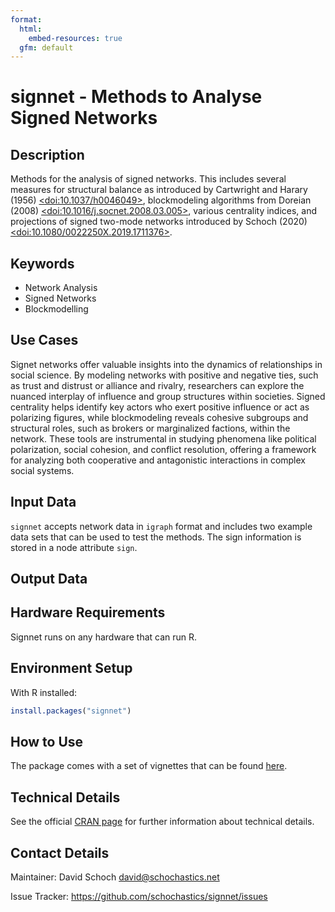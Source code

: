 ```yaml
---
format:
  html:
    embed-resources: true
  gfm: default
---
```


# signnet - Methods to Analyse Signed Networks
<!--
General specifications:
- This specification of the Methods Hub friendly README often uses the word 'should' to indicate the usual case. If you feel you need to do it differently, add a comment to argue for your case when you submit your method.
- A Methods Hub friendly README should contain all sections below that are not marked as optional, and can contain more sections.
- A Methods Hub friendly README should contain as few technical terms as possible and explain (or link to an explanation of) all used technical terms.
- A Methods Hub friendly README should link to all code files that it mentions using the [text](URL relative to this file) format. The relative URL (i.e., no "https://github.com") is neccessary for proper versioning in Methods Hub.
- A Methods Hub friendly README should contain an explanation (in the text) and an alternative for each image it contains (e.g., data models, pipeline, schema structure). Format: ![alternative text that describes what is visible in the image](URL relative to this file).
- A Methods Hub friendly README should link to authoritative sources rather than containing a copy of the information (e.g., documentation).
- A Methods Hub friendly README should use a uniform citation style for all references, for example APA7 https://apastyle.apa.org/style-grammar-guidelines/references/examples

Title:
1. The title must be the README's only first-level heading (line starting with a single '#').
2. The title should make the method's purpose clear.
3. The title (line 1 of this file) must be changed by you, but all other headings should be kept as they are.
4. The title must be appropriate (not harmful, derogatory, etc.).

Section templates:
The README template comes with text templates for each section (after each comment) that can be used, customized or removed as desired.
-->

## Description
<!--
1. Provide a brief and exact description of the method clearly mentioning its purpose i.e., what the method does or aims to achieve in abstract terms (avoiding technical details).
2. The focus should be on explaining the method in a way that helps users with different levels of expertise understand what it does, without going into technical details. It should clearly describe what inputs are needed and what outputs can be expected.
3. Briefly explain the input and output of the method and its note worthy features.
4. Provide link(s) to related papers from the social science domain using the method or similar methods for solving social science research questions. 
5. In a separate paragraph, highlight the reproducibility aspect of the method providing details or references to the resources used by the method, the data used in building the pre-trained modules etc.
6. It should also discuss the decisions and parameters controlling the behavior of the method.
-->

Methods for the analysis of signed networks. This includes
several measures for structural balance as introduced by Cartwright
and Harary (1956) [<doi:10.1037/h0046049>](https://doi.org/10.1037/h0046049), blockmodeling algorithms
from Doreian (2008) [<doi:10.1016/j.socnet.2008.03.005>](https://doi.org/10.1016/j.socnet.2008.03.005), various
centrality indices, and projections of signed two-mode networks
introduced by Schoch (2020) [<doi:10.1080/0022250X.2019.1711376>](https://doi.org/10.1080/0022250X.2019.1711376).


## Keywords

<!-- EDITME -->

* Network Analysis 
* Signed Networks
* Blockmodelling

## Use Cases
<!--
1. The use cases section should contain a list of use cases relevant to the social sciences.
2. Each use case should start with a description of a task and then detail how one can use the method to assist in the task.
3. Each use case may list publications in which the use case occurs (e.g., in APA7 style, https://apastyle.apa.org/style-grammar-guidelines/references/examples).
-->

Signet networks offer valuable insights into the dynamics of relationships in social science. By modeling networks with positive and negative ties, such as trust and distrust or alliance and rivalry, researchers can explore the nuanced interplay of influence and group structures within societies. Signed centrality helps identify key actors who exert positive influence or act as polarizing figures, while blockmodeling reveals cohesive subgroups and structural roles, such as brokers or marginalized factions, within the network. These tools are instrumental in studying phenomena like political polarization, social cohesion, and conflict resolution, offering a framework for analyzing both cooperative and antagonistic interactions in complex social systems.

## Input Data
<!--
1. The input data section should illustrate the input data format by showing a (possibly abbreviated) example item and explaining (or linking to an explanation of) the data fields.
2. The input data section should specify which parts of the input data are optional and what effect it has to not provide these.
3. The input data section should link to a small example input file in the same repository that can be used to test the method (this test should be described in the section "How to Use").
-->

`signnet` accepts network data in `igraph` format and includes two example data sets that can be used to test the methods. The sign information is stored in a node attribute `sign`.

## Output Data
<!--
1. The output data section should illustrate the output data format by showing a (possibly abbreviated) example item and explaining (or linking to an explanation of) the data fields.
2. The output data section should link to a small example output file in the same repository that can be re-created (as far as the method is non-random) from the input data (as described in the section "How to Use").
-->

## Hardware Requirements
<!--
1. The hardware requirements section should list all requirements (storage, memory, compute, GPUs, cluster software, ...) that exceed the capabilities of a cheap virtual machine provided by cloud computing company (2 x86 CPU core, 4 GB RAM, 40GB HDD).
2. If the method requires a GPU, the hardware requirements section must list the minimal GPU requirements (especially VRAM).
-->

Signnet runs on any hardware that can run R.

## Environment Setup
<!--
1. The environment setup section should list all requirements and provide all further steps to prepare an environment for running the method (installing requirements, downloading files, creating directoriees, etc.).
2. The environment setup section should recommend to use a virtual environment or similar if the programming language supports one.
-->

With R installed:

```r
install.packages("signnet")
```

## How to Use
<!--
1. The how to use section should provide the list of steps that are necessary to produce the example output file (see section Output Data) after having set up the environment (see section Environment Setup).
2. The how to use section should explain how to customize the steps to one's own needs, usually through configuration files or command line parameters, or refer to the appropriate open documentation.
-->

The package comes with a set of vignettes that can be found [here](https://schochastics.github.io/signnet/).

## Technical Details
<!--
1. The technical details section should proview a process overview, linking to key source code files at every step of the process.
2. In case a publication provides the details mentioned below, the technical details section should link to this publication using a sentence like "See the [publication](url-of-publication-best-using-doi) for ...". In this case, the mentioned technical details can be omitted from the section.
3. The technical details section should list all information needed to reproduce the method, including employed other methods and selected parameters.
4. The input data section should link to external data it uses, preferably using a DOI to a dataset page or to API documentation.
5. The technical details section should mention how other methods and their parameters were selected and which alternatives were tried.
6. The technical details section should for employed machine learning models mention on what kind of data they were trained.
-->

See the official [CRAN page](https://doi.org/10.32614/CRAN.package.signnet) for further information about technical details.

<!--## References -->
<!--
1. The references section is optional, especially if they are cited in a publication that explains the technical details (see section Technical Details).
2. The references section should provide references of publications related to this method (e.g., in APA7 style, https://apastyle.apa.org/style-grammar-guidelines/references/examples).
-->

<!-- ## Acknowledgements -->
<!--
1. The acknowledgments section is optional.
2. The acknowledgments section should list expressions of gratitude to people or organizations who contributed, supported or guided.
-->

<!-- ## Disclaimer-->
<!--
1. The disclaimer section is optional.
2. The disclaimer section should list disclaimers, legal notices, or usage restrictions for the method.
-->

## Contact Details
<!-- 
1. The contact details section should specify whom to contact for questions or contributions and how (can be separate entitites; for example email addresses or links to the GitHub issue board).
-->

Maintainer: David Schoch <david@schochastics.net>

Issue Tracker: [https://github.com/schochastics/signnet/issues](https://github.com/schochastics/signnet/issues)
